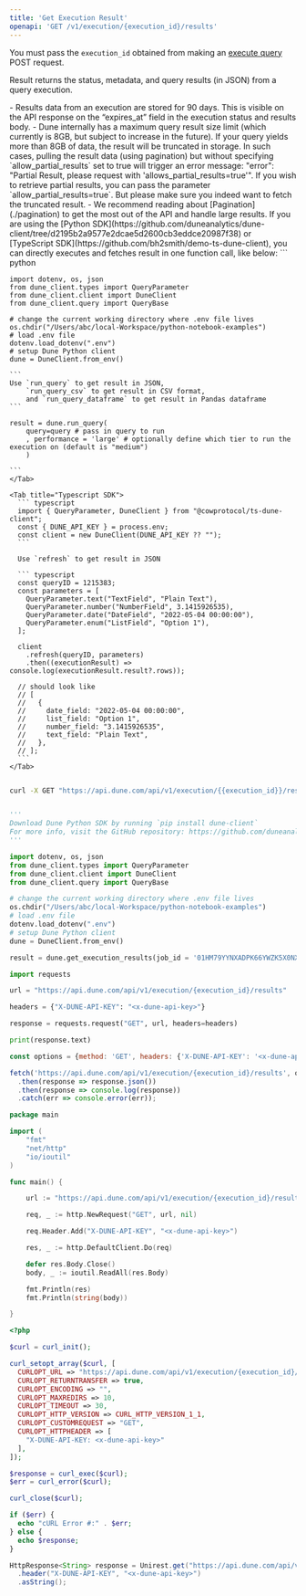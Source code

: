 ```yaml
---
title: 'Get Execution Result'
openapi: 'GET /v1/execution/{execution_id}/results'
---
```


You must pass the `execution_id` obtained from making an [execute query](/api-reference/executions/endpoint/execute-query) POST request. 

Result returns the status, metadata, and query results (in JSON) from a query execution.


<Info> 
- Results data from an execution are stored for 90 days. This is visible on the API response on the “expires_at” field in the execution status and results body. 
- Dune internally has a maximum query result size limit (which currently is 8GB, but subject to increase in the future). If your query yields more than 8GB of data, the result will be truncated in storage. In such cases, pulling the result data (using pagination) but without specifying `allow_partial_results` set to true will trigger an error message: "error": "Partial Result, please request with 'allows_partial_results=true'". If you wish to retrieve partial results, you can pass the parameter `allow_partial_results=true`. But please make sure you indeed want to fetch the truncated result.
- We recommend reading about [Pagination](./pagination) to get the most out of the API and handle large results.

</Info>

<Accordion title="Execute query and get result in one call">
  <Tip> If you are using the [Python SDK](https://github.com/duneanalytics/dune-client/tree/d2195b2a9577e2dcae5d2600cb3eddce20987f38) or [TypeScript SDK](https://github.com/bh2smith/demo-ts-dune-client), you can directly executes and fetches result in one function call, like below: </Tip>

  <Tabs>
    <Tab title="Python SDK">
    ``` python

    import dotenv, os, json
    from dune_client.types import QueryParameter
    from dune_client.client import DuneClient
    from dune_client.query import QueryBase

    # change the current working directory where .env file lives
    os.chdir("/Users/abc/local-Workspace/python-notebook-examples")
    # load .env file
    dotenv.load_dotenv(".env")
    # setup Dune Python client
    dune = DuneClient.from_env()

    ```
    Use `run_query` to get result in JSON, 
        `run_query_csv` to get result in CSV format, 
        and `run_query_dataframe` to get result in Pandas dataframe
    ```

    result = dune.run_query(
        query=query # pass in query to run 
        , performance = 'large' # optionally define which tier to run the execution on (default is "medium")
        )

    ```
    </Tab>

    <Tab title="Typescript SDK">
      ``` typescript
      import { QueryParameter, DuneClient } from "@cowprotocol/ts-dune-client";
      const { DUNE_API_KEY } = process.env;
      const client = new DuneClient(DUNE_API_KEY ?? "");
      ```

      Use `refresh` to get result in JSON

      ``` typescript
      const queryID = 1215383;
      const parameters = [
        QueryParameter.text("TextField", "Plain Text"),
        QueryParameter.number("NumberField", 3.1415926535),
        QueryParameter.date("DateField", "2022-05-04 00:00:00"),
        QueryParameter.enum("ListField", "Option 1"),
      ];

      client
        .refresh(queryID, parameters)
        .then((executionResult) => console.log(executionResult.result?.rows));

      // should look like
      // [
      //   {
      //     date_field: "2022-05-04 00:00:00",
      //     list_field: "Option 1",
      //     number_field: "3.1415926535",
      //     text_field: "Plain Text",
      //   },
      // ];
      ```
    </Tab>

  </Tabs>
</Accordion>

<RequestExample>

```bash cURL

curl -X GET "https://api.dune.com/api/v1/execution/{{execution_id}}/results" -H x-dune-api-key:{{api_key}}

```

```python Python SDK

'''
Download Dune Python SDK by running `pip install dune-client`
For more info, visit the GitHub repository: https://github.com/duneanalytics/dune-client/tree/d2195b2a9577e2dcae5d2600cb3eddce20987f38
'''

import dotenv, os, json
from dune_client.types import QueryParameter
from dune_client.client import DuneClient
from dune_client.query import QueryBase

# change the current working directory where .env file lives
os.chdir("/Users/abc/local-Workspace/python-notebook-examples")
# load .env file
dotenv.load_dotenv(".env")
# setup Dune Python client
dune = DuneClient.from_env()

result = dune.get_execution_results(job_id = '01HM79YYNXADPK66YWZK5X0NXB') # pass in the execution_id

```

```python Python
import requests

url = "https://api.dune.com/api/v1/execution/{execution_id}/results"

headers = {"X-DUNE-API-KEY": "<x-dune-api-key>"}

response = requests.request("GET", url, headers=headers)

print(response.text)

```

```javascript Javascript
const options = {method: 'GET', headers: {'X-DUNE-API-KEY': '<x-dune-api-key>'}};

fetch('https://api.dune.com/api/v1/execution/{execution_id}/results', options)
  .then(response => response.json())
  .then(response => console.log(response))
  .catch(err => console.error(err));

```


```go Go
package main

import (
	"fmt"
	"net/http"
	"io/ioutil"
)

func main() {

	url := "https://api.dune.com/api/v1/execution/{execution_id}/results"

	req, _ := http.NewRequest("GET", url, nil)

	req.Header.Add("X-DUNE-API-KEY", "<x-dune-api-key>")

	res, _ := http.DefaultClient.Do(req)

	defer res.Body.Close()
	body, _ := ioutil.ReadAll(res.Body)

	fmt.Println(res)
	fmt.Println(string(body))

}

```

```php PHP
<?php

$curl = curl_init();

curl_setopt_array($curl, [
  CURLOPT_URL => "https://api.dune.com/api/v1/execution/{execution_id}/results",
  CURLOPT_RETURNTRANSFER => true,
  CURLOPT_ENCODING => "",
  CURLOPT_MAXREDIRS => 10,
  CURLOPT_TIMEOUT => 30,
  CURLOPT_HTTP_VERSION => CURL_HTTP_VERSION_1_1,
  CURLOPT_CUSTOMREQUEST => "GET",
  CURLOPT_HTTPHEADER => [
    "X-DUNE-API-KEY: <x-dune-api-key>"
  ],
]);

$response = curl_exec($curl);
$err = curl_error($curl);

curl_close($curl);

if ($err) {
  echo "cURL Error #:" . $err;
} else {
  echo $response;
}

```

```java Java
HttpResponse<String> response = Unirest.get("https://api.dune.com/api/v1/execution/{execution_id}/results")
  .header("X-DUNE-API-KEY", "<x-dune-api-key>")
  .asString();

```

</RequestExample>